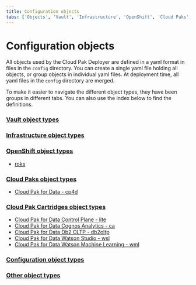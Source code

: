 ```yaml
---
title: Configuration objects
tabs: ['Objects', 'Vault', 'Infrastructure', 'OpenShift', 'Cloud Paks', 'Cartridges', 'Configuration', 'Other']
---
```


# Configuration objects

All objects used by the Cloud Pak Deployer are defined in a yaml format in files in the `config` directory. You can create a single yaml file holding all objects, or group objects in individual yaml files. At deployment time, all yaml files in the `config` directory are merged.

To make it easier to navigate the different object types, they have been groups in different tabs. You can also use the index below to find the definitions.

### [Vault object types](vault)

### [Infrastructure object types](infrastructure)

### [OpenShift object types](openshift)
* [roks](openshift#roks)

### [Cloud Paks object types](cloud-paks)
* [Cloud Pak for Data - cp4d](cloud-paks#cp4d)

### [Cloud Pak Cartridges object types](cartridges)
* [Cloud Pak for Data Control Plane - lite](cartridges#lite)
* [Cloud Pak for Data Cognos Analytics - ca](cartridges#ca)
* [Cloud Pak for Data Db2 OLTP - db2oltp](cartridges#db2oltp)
* [Cloud Pak for Data Watson Studio - wsl](cartridges#wsl)
* [Cloud Pak for Data Watson Machine Learning - wml](cartridges#wml)

### [Configuration object types](configuration)

### [Other object types](other)